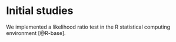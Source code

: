 # Initial studies

We implemented a likelihood ratio test in the R statistical computing environment [@R-base].